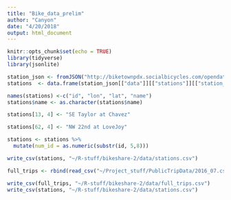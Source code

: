 ```yaml
---
title: "Bike_data_prelim"
author: "Canyon"
date: "4/20/2018"
output: html_document
---
```


```r
knitr::opts_chunk$set(echo = TRUE)
library(tidyverse)
library(jsonlite)
```

```r
station_json <- fromJSON("http://biketownpdx.socialbicycles.com/opendata/station_information.json")
stations  <- data.frame(station_json[["data"]][["stations"]][["station_id"]], station_json[["data"]][["stations"]][["lon"]],station_json[["data"]][["stations"]][["lat"]], station_json[["data"]][["stations"]][["name"]])

names(stations) <-c("id", "lon", "lat", "name")
stations$name <- as.character(stations$name)

stations[13, 4] <- "SE Taylor at Chavez"

stations[62, 4] <- "NW 22nd at LoveJoy"

stations <- stations %>%
  mutate(num_id = as.numeric(substr(id, 5,8)))

write_csv(stations, "~/R-stuff/bikeshare-2/data/stations.csv")
```



```r
full_trips <- rbind(read_csv("~/Project_stuff/PublicTripData/2016_07.csv"), read_csv("~/Project_stuff/PublicTripData/2016_08.csv"), read_csv("~/Project_stuff/PublicTripData/2016_09.csv"), read_csv("~/Project_stuff/PublicTripData/2016_10.csv"), read_csv("~/Project_stuff/PublicTripData/2016_11.csv"), read_csv("~/Project_stuff/PublicTripData/2016_12.csv"), read_csv("~/Project_stuff/PublicTripData/2017_01.csv"), read_csv("~/Project_stuff/PublicTripData/2017_02.csv"), read_csv("~/Project_stuff/PublicTripData/2017_03.csv"), read_csv("~/Project_stuff/PublicTripData/2017_04.csv"), read_csv("~/Project_stuff/PublicTripData/2017_05.csv"), read_csv("~/Project_stuff/PublicTripData/2017_06.csv"), read_csv("~/Project_stuff/PublicTripData/2017_07.csv"), read_csv("~/Project_stuff/PublicTripData/2017_08.csv"), read_csv("~/Project_stuff/PublicTripData/2017_09.csv"), read_csv("~/Project_stuff/PublicTripData/2017_10.csv"), read_csv("~/Project_stuff/PublicTripData/2017_11.csv"), read_csv("~/Project_stuff/PublicTripData/2017_12.csv"), read_csv("~/Project_stuff/PublicTripData/2018_01.csv"), read_csv("~/Project_stuff/PublicTripData/2017_02.csv"), read_csv("~/Project_stuff/PublicTripData/2017_03.csv"))

```

```r
write_csv(full_trips, "~/R-stuff/bikeshare-2/data/full_trips.csv")
write_csv(stations, "~/R-stuff/bikeshare-2/data/stations.csv")
```